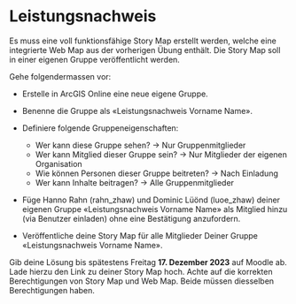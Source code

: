# Leistungsnachweis

Es muss eine voll funktionsfähige Story Map erstellt werden, welche eine integrierte Web Map aus der vorherigen Übung enthält. Die Story Map soll in einer eigenen Gruppe veröffentlicht werden.

Gehe folgendermassen vor: 

- Erstelle in ArcGIS Online eine neue eigene Gruppe.

- Benenne die Gruppe als «Leistungsnachweis Vorname Name». 

- Definiere folgende Gruppeneigenschaften:
    - Wer kann diese Gruppe sehen? -> Nur Gruppenmitglieder
    - Wer kann Mitglied dieser Gruppe sein? -> Nur Mitglieder der eigenen Organisation
    - Wie können Personen dieser Gruppe beitreten? -> Nach Einladung
    - Wer kann Inhalte beitragen? -> Alle Gruppenmitglieder

- Füge Hanno Rahn (rahn_zhaw) und Dominic Lüönd (luoe_zhaw) deiner eigenen Gruppe «Leistungsnachweis Vorname Name» als Mitglied hinzu (via Benutzer einladen) ohne eine Bestätigung anzufordern.

- Veröffentliche deine Story Map für alle Mitglieder Deiner Gruppe «Leistungsnachweis Vorname Name».

Gib deine Lösung bis spätestens Freitag **17. Dezember 2023** auf Moodle ab. Lade hierzu den Link zu deiner Story Map hoch. Achte auf die korrekten Berechtigungen von Story Map und Web Map. Beide müssen diesselben Berechtigungen haben.
